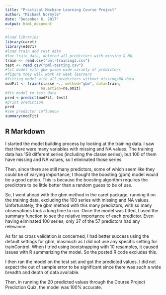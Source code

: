 ---
title: "Practical Machine Learning Course Project"
author: "Michael Normyle"
date: "December 6, 2017"
output: html_document
---

```{r setup, include=TRUE}
#load libraries
library(caret)
library(e1071)
#load train and test data
#for train data, deleted all predictors with missing & NA
train <- read.csv("pml-training3.csv")
test <- read.csv("pml-testing.csv")
#fit model with gbm given wide variety of predictors
#figure they will work as weak learners
#fitting model with all predictors without missing/NA data
modFit <- train(classe ~., method="gbm", data=train, 
                na.action=na.omit)
#fit model to test data
pred <-predict(modFit, test)
#print prediction
pred
#see predictor influence
summary(modFit)
```

## R Markdown

I started the model building process by looking at the training data. I saw that there were many variables with missing and NA
values. The training data has 158 different series (including the classe series), but 100 of them have missing and NA values, 
so I eliminated those series.

Then, since there are still many predictors, some of which seem like they could be of varying importance, I thought the boosting
(gbm) model would be a good option. This is because the boosting algorithm requires the predictors to be little better than a
random guess to be of use.

So, I went ahead with the gbm method in the caret package, running it on the training data, excluding the 100 series with missing
and NA values. Unfortunately, the gbm method with this many predictors, with so many observations took a long time to run.
Once the model was fitted, I used the summary function to see the relative importance of each predictor. Even having eliminated
100 series, only 37 of the 57 predictors had any relevance.

As far as cross validation is concerned, I had better success using the default settings for gbm, inasmuch as I did not use any
specific setting for trainControl. When I tried using bootstrapping with 10 resamples, it caused issues with R summarizing the
model. So the posted R code excludes this.

I then ran the model on the test set and got the predicted values. I did not expect the out of sample error to be significant
since there was such a wide breadth and depth of data available.

Then, in running the 20 predicted values through the Course Project Prediction Quiz, the model was 100% accurate.
